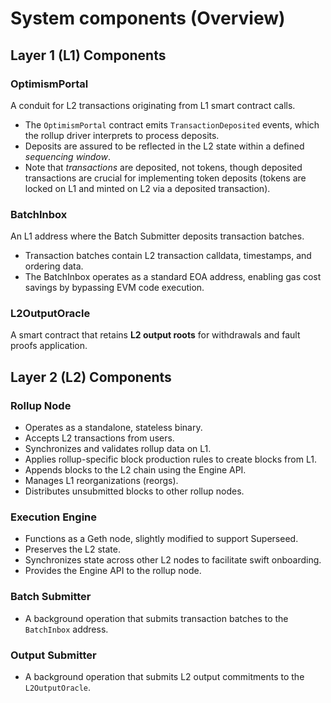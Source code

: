 # System components (Overview)

## Layer 1 (L1) Components

### OptimismPortal

A conduit for L2 transactions originating from L1 smart contract calls.

- The `OptimismPortal` contract emits `TransactionDeposited` events, which the rollup driver interprets to process deposits.
- Deposits are assured to be reflected in the L2 state within a defined *sequencing window*.
- Note that *transactions* are deposited, not tokens, though deposited transactions are crucial for implementing token deposits (tokens are locked on L1 and minted on L2 via a deposited transaction).

### BatchInbox

An L1 address where the Batch Submitter deposits transaction batches.

- Transaction batches contain L2 transaction calldata, timestamps, and ordering data.
- The BatchInbox operates as a standard EOA address, enabling gas cost savings by bypassing EVM code execution.

### L2OutputOracle

A smart contract that retains **L2 output roots** for withdrawals and fault proofs application.

## Layer 2 (L2) Components

### Rollup Node

- Operates as a standalone, stateless binary.
- Accepts L2 transactions from users.
- Synchronizes and validates rollup data on L1.
- Applies rollup-specific block production rules to create blocks from L1.
- Appends blocks to the L2 chain using the Engine API.
- Manages L1 reorganizations (reorgs).
- Distributes unsubmitted blocks to other rollup nodes.

### Execution Engine

- Functions as a Geth node, slightly modified to support Superseed.
- Preserves the L2 state.
- Synchronizes state across other L2 nodes to facilitate swift onboarding.
- Provides the Engine API to the rollup node.

### Batch Submitter

- A background operation that submits transaction batches to the `BatchInbox` address.

### Output Submitter

- A background operation that submits L2 output commitments to the `L2OutputOracle`.